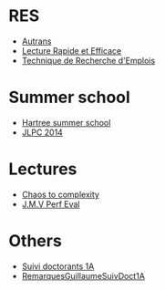 = RES =

* [[Autrans-201312|Autrans]]
* [[LRE|Lecture Rapide et Efficace]]
* [[TRE|Technique de Recherche d'Emplois]]

= Summer school =

* [[Hartree_Summer_School|Hartree summer school]]
* [[JLPC_2014|JLPC 2014]]

= Lectures =

* [[FromChaosToComplexity|Chaos to complexity]]
* [[JM_Vincent_PerfEval_20131209|J.M.V Perf Eval]]

= Others =

* [[Suivi_doctorants_1A|Suivi doctorants 1A]]
* [[RemarquesGuillaumeSuivDoct1A]]

